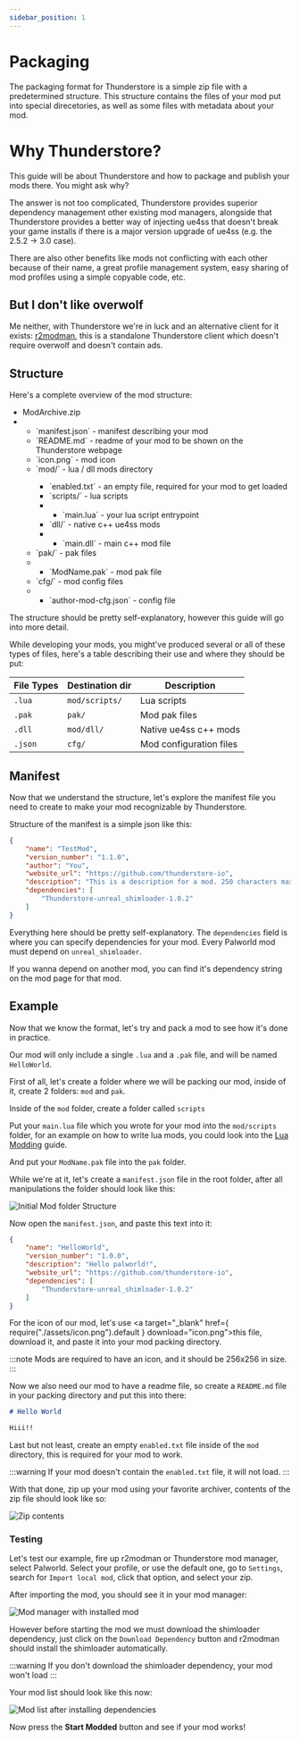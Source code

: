 ```yaml
---
sidebar_position: 1
---
```



# Packaging

The packaging format for Thunderstore is a simple zip file with a predetermined structure. This structure contains the files of your mod put into special direcetories, as well as some files with metadata about your mod.

# Why Thunderstore?

This guide will be about Thunderstore and how to package and publish your mods there. You might ask why?

The answer is not too complicated, Thunderstore provides superior dependency management other existing mod managers, alongside that Thunderstore provides a better way of injecting ue4ss that doesn't break your game installs if there is a major version upgrade of ue4ss (e.g. the 2.5.2 -> 3.0 case).

There are also other benefits like mods not conflicting with each other because of their name, a great profile management system, easy sharing of mod profiles using a simple copyable code, etc.

## But I don't like overwolf

Me neither, with Thunderstore we're in luck and an alternative client for it exists: [r2modman](https://thunderstore.io/package/ebkr/r2modman/), this is a standalone Thunderstore client which doesn't require overwolf and doesn't contain ads.

## Structure


Here's a complete overview of the mod structure:

<ul className={styles["no-bullet"]} style={{ paddingLeft: '0.5rem' }}>
    <li><FaArchive/> ModArchive.zip</li>
    <li>
        <ul className={styles["no-bullet"]}>
            <li><LuFileJson/> `manifest.json` - manifest describing your mod</li>
            <li><FaMarkdown/> `README.md` - readme of your mod to be shown on the Thunderstore webpage</li>
            <li><MdImage/> `icon.png` - mod icon</li>
            <li><FaFolderOpen/> `mod/` - lua / dll mods directory</li>
            <ul className={styles["no-bullet"]}>
                <li><LuFileText/> `enabled.txt` - an empty file, required for your mod to get loaded</li>
                <li><FaFolderOpen/> `scripts/` - lua scripts</li>
                <li>
                    <ul className={styles["no-bullet"]}>
                        <li><FaFile/> `main.lua` - your lua script entrypoint</li>
                    </ul>
                </li>
                <li><FaFolderOpen/> `dll/` - native c++ ue4ss mods</li>
                <li>
                    <ul className={styles["no-bullet"]}>
                        <li><FaFile/> `main.dll` - main c++ mod file</li>
                    </ul>
                </li>
            </ul>
            <li><FaFolderOpen/> `pak/` - pak files</li>
            <li>
                <ul className={styles["no-bullet"]}>
                    <li><FaFile/> `ModName.pak` - mod pak file</li>
                </ul>
            </li>
            <li><FaFolderOpen/> `cfg/` - mod config files</li>
            <li>
                <ul className={styles["no-bullet"]}>
                    <li><LuFileJson/> `author-mod-cfg.json` - config file</li>
                </ul>
            </li>
        </ul>
    </li>
</ul>

The structure should be pretty self-explanatory, however this guide will go into more detail.

While developing your mods, you might've produced several or all of these types of files, here's a table describing their use and where they should be put:

| File Types | Destination dir | Description             |
|------------|-----------------|-------------------------|
| `.lua`     | `mod/scripts/`  | Lua scripts             |
| `.pak`     | `pak/`          | Mod pak files           |
| `.dll`     | `mod/dll/`      | Native ue4ss c++ mods   |
| `.json`    | `cfg/`          | Mod configuration files |

## Manifest

Now that we understand the structure, let's explore the manifest file you need to create to make your mod recognizable by Thunderstore.

Structure of the manifest is a simple json like this:

```json title="manifest.json"
{
    "name": "TestMod",
    "version_number": "1.1.0",
    "author": "You",
    "website_url": "https://github.com/thunderstore-io",
    "description": "This is a description for a mod. 250 characters max",
    "dependencies": [
        "Thunderstore-unreal_shimloader-1.0.2"
    ]
}
```

Everything here should be pretty self-explanatory. The `dependencies` field is where you can specify dependencies for your mod. Every Palworld mod must depend on `unreal_shimloader`.

If you wanna depend on another mod, you can find it's dependency string on the mod page for that mod.

## Example

Now that we know the format, let's try and pack a mod to see how it's done in practice.

Our mod will only include a single `.lua` and a `.pak` file, and will be named `HelloWorld`.

First of all, let's create a folder where we will be packing our mod, inside of it, create 2 folders: `mod` and `pak`.

Inside of the `mod` folder, create a folder called `scripts`

Put your `main.lua` file which you wrote for your mod into the `mod/scripts` folder, for an example on how to write lua mods, you could look into the [Lua Modding](/lua-modding/lua-intro.mdx) guide.

And put your `ModName.pak` file into the `pak` folder.

While we're at it, let's create a `manifest.json` file in the root folder, after all manipulations the folder should look like this:

![Initial Mod folder Structure](./assets/InitialStructure.png)

Now open the `manifest.json`, and paste this text into it:

```json title="manifest.json"
{
    "name": "HelloWorld",
    "version_number": "1.0.0",
    "description": "Hello palworld!",
    "website_url": "https://github.com/thunderstore-io",
    "dependencies": [
        "Thunderstore-unreal_shimloader-1.0.2"
    ]
}
```


For the icon of our mod, let's use <a target="_blank" href={ require("./assets/icon.png").default } download="icon.png">this file</a>, download it, and paste it into your mod packing directory.

:::note
Mods are required to have an icon, and it should be 256x256 in size.
:::

Now we also need our mod to have a readme file, so create a `README.md` file in your packing directory and put this into there:

```md title="README.md"
# Hello World

Hiii!!
```

Last but not least, create an empty `enabled.txt` file inside of the `mod` directory, this is required for your mod to work.

:::warning
If your mod doesn't contain the `enabled.txt` file, it will not load.
:::

With that done, zip up your mod using your favorite archiver, contents of the zip file should look like so:

![Zip contents](./assets/ZipContents.png)


### Testing

Let's test our example, fire up r2modman or Thunderstore mod manager, select Palworld. Select your profile, or use the default one, go to `Settings`, search for `Import local mod`, click that option, and select your zip.

After importing the mod, you should see it in your mod manager:

![Mod manager with installed mod](./assets/InstalledMod.png)

However before starting the mod we must download the shimloader dependency, just click on the `Download Dependency` button and r2modman should install the shimloader automatically.

:::warning
If you don't download the shimloader dependency, your mod won't load
:::

Your mod list should look like this now:

![Mod list after installing dependencies](./assets/FinalModList.png)


Now press the <FaPlayCircle/> **Start Modded** button and see if your mod works!